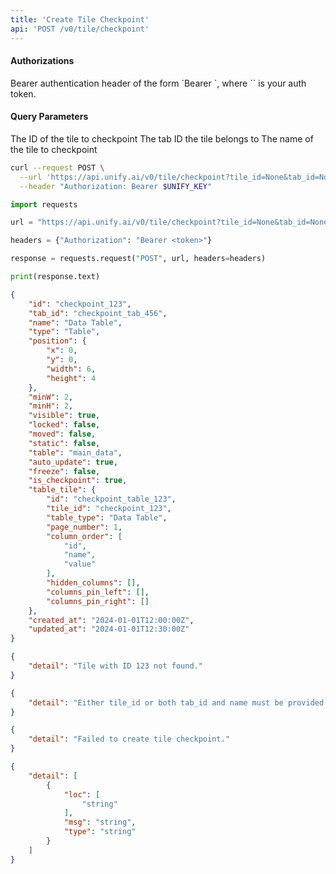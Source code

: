 ```yaml
---
title: 'Create Tile Checkpoint'
api: 'POST /v0/tile/checkpoint'
---
```



#### Authorizations

<ParamField header="Authorization" type="string" required="true">
  Bearer authentication header of the form `Bearer <token>`, where `<token>` is your auth token.
</ParamField>

#### Query Parameters

<ParamField query="tile_id" type="string | null" >
The ID of the tile to checkpoint
</ParamField>

<ParamField query="tab_id" type="string | null" >
The tab ID the tile belongs to
</ParamField>

<ParamField query="name" type="string | null" >
The name of the tile to checkpoint
</ParamField>

<RequestExample>

```bash cURL
curl --request POST \
  --url 'https://api.unify.ai/v0/tile/checkpoint?tile_id=None&tab_id=None&name=None' \
  --header "Authorization: Bearer $UNIFY_KEY"
```

```python Python
import requests

url = "https://api.unify.ai/v0/tile/checkpoint?tile_id=None&tab_id=None&name=None"

headers = {"Authorization": "Bearer <token>"}

response = requests.request("POST", url, headers=headers)

print(response.text)
```

</RequestExample>
<ResponseExample>

```json 200
{
    "id": "checkpoint_123",
    "tab_id": "checkpoint_tab_456",
    "name": "Data Table",
    "type": "Table",
    "position": {
        "x": 0,
        "y": 0,
        "width": 6,
        "height": 4
    },
    "minW": 2,
    "minH": 2,
    "visible": true,
    "locked": false,
    "moved": false,
    "static": false,
    "table": "main_data",
    "auto_update": true,
    "freeze": false,
    "is_checkpoint": true,
    "table_tile": {
        "id": "checkpoint_table_123",
        "tile_id": "checkpoint_123",
        "table_type": "Data Table",
        "page_number": 1,
        "column_order": [
            "id",
            "name",
            "value"
        ],
        "hidden_columns": [],
        "columns_pin_left": [],
        "columns_pin_right": []
    },
    "created_at": "2024-01-01T12:00:00Z",
    "updated_at": "2024-01-01T12:30:00Z"
}
```

```json 404
{
    "detail": "Tile with ID 123 not found."
}
```

```json 400
{
    "detail": "Either tile_id or both tab_id and name must be provided."
}
```

```json 500
{
    "detail": "Failed to create tile checkpoint."
}
```

```json 422
{
    "detail": [
        {
            "loc": [
                "string"
            ],
            "msg": "string",
            "type": "string"
        }
    ]
}
```

</ResponseExample>
